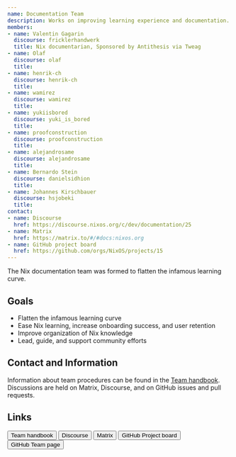 ```yaml
---
name: Documentation Team
description: Works on improving learning experience and documentation.
members:
- name: Valentin Gagarin
  discourse: fricklerhandwerk
  title: Nix documentarian, Sponsored by Antithesis via Tweag
- name: Olaf
  discourse: olaf
  title:
- name: henrik-ch
  discourse: henrik-ch
  title:
- name: wamirez
  discourse: wamirez
  title:
- name: yukiisbored
  discourse: yuki_is_bored
  title:
- name: proofconstruction
  discourse: proofconstruction
  title:
- name: alejandrosame
  discourse: alejandrosame
  title:
- name: Bernardo Stein
  discourse: danielsidhion
  title:
- name: Johannes Kirschbauer
  discourse: hsjobeki
  title:
contact:
- name: Discourse
  href: https://discourse.nixos.org/c/dev/documentation/25
- name: Matrix
  href: https://matrix.to/#/#docs:nixos.org
- name: GitHub project board
  href: https://github.com/orgs/NixOS/projects/15
---
```


The Nix documentation team was formed to flatten the infamous learning curve.

## Goals

- Flatten the infamous learning curve
- Ease Nix learning, increase onboarding success, and user retention
- Improve organization of Nix knowledge
- Lead, guide, and support community efforts

## Contact and Information

Information about team procedures can be found in the [Team
handbook](https://github.com/NixOS/nix.dev/tree/master/maintainers).
Discussions are held on Matrix, Discourse, and on GitHub issues and pull
requests.

## Links


<div class="flex flex-wrap gap-4">
  <Button 
    href="https://github.com/NixOS/nix.dev/tree/master/maintainers"
    color="semidarkblue" size="sm">Team handbook</Button>
  <Button 
    href="https://discourse.nixos.org/c/dev/documentation/25"
    color="semidarkblue" size="sm">Discourse</Button>
  <Button 
    href="https://matrix.to/#/#docs:nixos.org"
    color="semidarkblue" size="sm">Matrix</Button>
  <Button 
    href="https://github.com/orgs/NixOS/projects/15"
    color="semidarkblue" size="sm">GitHub Project board</Button>
  <Button 
    href="https://github.com/orgs/NixOS/teams/documentation-team"
    color="semidarkblue" size="sm">GitHub Team page</Button>
</div>
